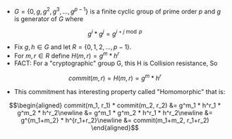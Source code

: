 - $G = \{0, g, g^2, g^3, \dots, g^{p-1}\}$ is a finite cyclic group of prime order $p$ and $g$ is generator of $G$ where
```math
g^i  *  g^j = g^{i+j \bmod p}
```

- Fix $g, h \in G$ and let $R = \{0, 1, 2, \dots, p-1\}$.
- For $m, r \in R$ define $H(m, r) = g^m * h^r$
- FACT: For a "cryptographic" group G, this H is Collision resistance, So

```math
commit(m, r) = H(m,r) = g^m * h^r
```

- This commitment has interesting property called "Homomorphic" that is:
```math
\begin{aligned}
commit(m_1, r_1) * commit(m_2, r_2) &= g^m_1 * h^r_1 * g^m_2 * h^r_2\newline
            &= g^m_1 * g^m_2 * h^r_1 * h^r_2\newline
            &= g^{m_1+m_2} * h^{r_1+r_2}\newline
            &= commit(m_1+m_2, r_1+r_2)
\end{aligned}
```
